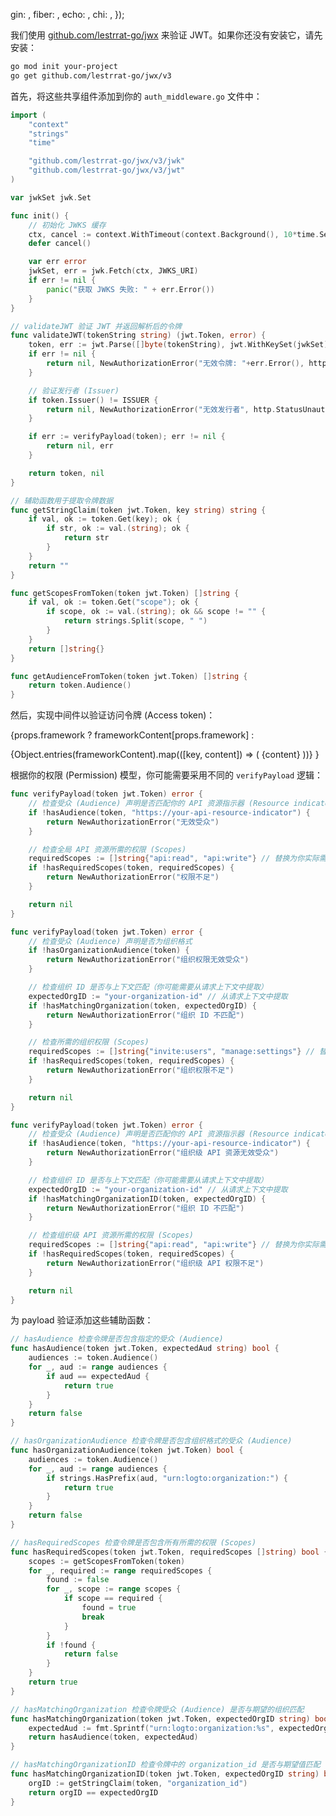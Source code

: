 

  gin: <GinValidation />,
  fiber: <FiberValidation />,
  echo: <EchoValidation />,
  chi: <ChiValidation />,
});

我们使用 [github.com/lestrrat-go/jwx](https://github.com/lestrrat-go/jwx) 来验证 JWT。如果你还没有安装它，请先安装：

```bash
go mod init your-project
go get github.com/lestrrat-go/jwx/v3
```

首先，将这些共享组件添加到你的 `auth_middleware.go` 文件中：

```go title="auth_middleware.go"
import (
    "context"
    "strings"
    "time"

    "github.com/lestrrat-go/jwx/v3/jwk"
    "github.com/lestrrat-go/jwx/v3/jwt"
)

var jwkSet jwk.Set

func init() {
    // 初始化 JWKS 缓存
    ctx, cancel := context.WithTimeout(context.Background(), 10*time.Second)
    defer cancel()

    var err error
    jwkSet, err = jwk.Fetch(ctx, JWKS_URI)
    if err != nil {
        panic("获取 JWKS 失败: " + err.Error())
    }
}

// validateJWT 验证 JWT 并返回解析后的令牌
func validateJWT(tokenString string) (jwt.Token, error) {
    token, err := jwt.Parse([]byte(tokenString), jwt.WithKeySet(jwkSet))
    if err != nil {
        return nil, NewAuthorizationError("无效令牌: "+err.Error(), http.StatusUnauthorized)
    }

    // 验证发行者 (Issuer)
    if token.Issuer() != ISSUER {
        return nil, NewAuthorizationError("无效发行者", http.StatusUnauthorized)
    }

    if err := verifyPayload(token); err != nil {
        return nil, err
    }

    return token, nil
}

// 辅助函数用于提取令牌数据
func getStringClaim(token jwt.Token, key string) string {
    if val, ok := token.Get(key); ok {
        if str, ok := val.(string); ok {
            return str
        }
    }
    return ""
}

func getScopesFromToken(token jwt.Token) []string {
    if val, ok := token.Get("scope"); ok {
        if scope, ok := val.(string); ok && scope != "" {
            return strings.Split(scope, " ")
        }
    }
    return []string{}
}

func getAudienceFromToken(token jwt.Token) []string {
    return token.Audience()
}
```

然后，实现中间件以验证访问令牌 (Access token)：

{props.framework
? frameworkContent[props.framework]
:

<Tabs groupId="api-framework">
  {Object.entries(frameworkContent).map(([key, content]) => (
    <TabItem key={key} value={key} label={getFrameworkName(key)}>
      {content}
    </TabItem>
  ))}
</Tabs>
}

根据你的权限 (Permission) 模型，你可能需要采用不同的 `verifyPayload` 逻辑：

<Tabs groupId="permission-models">
<TabItem value="global-api-resources" label="全局 API 资源">

```go title="auth_middleware.go"
func verifyPayload(token jwt.Token) error {
    // 检查受众 (Audience) 声明是否匹配你的 API 资源指示器 (Resource indicator)
    if !hasAudience(token, "https://your-api-resource-indicator") {
        return NewAuthorizationError("无效受众")
    }

    // 检查全局 API 资源所需的权限 (Scopes)
    requiredScopes := []string{"api:read", "api:write"} // 替换为你实际需要的权限
    if !hasRequiredScopes(token, requiredScopes) {
        return NewAuthorizationError("权限不足")
    }

    return nil
}
```

</TabItem>
<TabItem value="organization-permissions" label="组织 (非 API) 权限">

```go title="auth_middleware.go"
func verifyPayload(token jwt.Token) error {
    // 检查受众 (Audience) 声明是否为组织格式
    if !hasOrganizationAudience(token) {
        return NewAuthorizationError("组织权限无效受众")
    }

    // 检查组织 ID 是否与上下文匹配（你可能需要从请求上下文中提取）
    expectedOrgID := "your-organization-id" // 从请求上下文中提取
    if !hasMatchingOrganization(token, expectedOrgID) {
        return NewAuthorizationError("组织 ID 不匹配")
    }

    // 检查所需的组织权限 (Scopes)
    requiredScopes := []string{"invite:users", "manage:settings"} // 替换为你实际需要的权限
    if !hasRequiredScopes(token, requiredScopes) {
        return NewAuthorizationError("组织权限不足")
    }

    return nil
}
```

</TabItem>
<TabItem value="organization-level-api-resources" label="组织级 API 资源">

```go title="auth_middleware.go"
func verifyPayload(token jwt.Token) error {
    // 检查受众 (Audience) 声明是否匹配你的 API 资源指示器 (Resource indicator)
    if !hasAudience(token, "https://your-api-resource-indicator") {
        return NewAuthorizationError("组织级 API 资源无效受众")
    }

    // 检查组织 ID 是否与上下文匹配（你可能需要从请求上下文中提取）
    expectedOrgID := "your-organization-id" // 从请求上下文中提取
    if !hasMatchingOrganizationID(token, expectedOrgID) {
        return NewAuthorizationError("组织 ID 不匹配")
    }

    // 检查组织级 API 资源所需的权限 (Scopes)
    requiredScopes := []string{"api:read", "api:write"} // 替换为你实际需要的权限
    if !hasRequiredScopes(token, requiredScopes) {
        return NewAuthorizationError("组织级 API 权限不足")
    }

    return nil
}
```

</TabItem>
</Tabs>

为 payload 验证添加这些辅助函数：

```go title="auth_middleware.go"
// hasAudience 检查令牌是否包含指定的受众 (Audience)
func hasAudience(token jwt.Token, expectedAud string) bool {
    audiences := token.Audience()
    for _, aud := range audiences {
        if aud == expectedAud {
            return true
        }
    }
    return false
}

// hasOrganizationAudience 检查令牌是否包含组织格式的受众 (Audience)
func hasOrganizationAudience(token jwt.Token) bool {
    audiences := token.Audience()
    for _, aud := range audiences {
        if strings.HasPrefix(aud, "urn:logto:organization:") {
            return true
        }
    }
    return false
}

// hasRequiredScopes 检查令牌是否包含所有所需的权限 (Scopes)
func hasRequiredScopes(token jwt.Token, requiredScopes []string) bool {
    scopes := getScopesFromToken(token)
    for _, required := range requiredScopes {
        found := false
        for _, scope := range scopes {
            if scope == required {
                found = true
                break
            }
        }
        if !found {
            return false
        }
    }
    return true
}

// hasMatchingOrganization 检查令牌受众 (Audience) 是否与期望的组织匹配
func hasMatchingOrganization(token jwt.Token, expectedOrgID string) bool {
    expectedAud := fmt.Sprintf("urn:logto:organization:%s", expectedOrgID)
    return hasAudience(token, expectedAud)
}

// hasMatchingOrganizationID 检查令牌中的 organization_id 是否与期望值匹配
func hasMatchingOrganizationID(token jwt.Token, expectedOrgID string) bool {
    orgID := getStringClaim(token, "organization_id")
    return orgID == expectedOrgID
}
```
